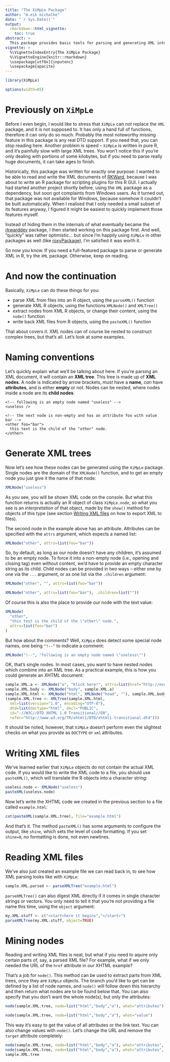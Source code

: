 ```yaml
---
title: "The XiMpLe Package"
author: "m.eik michalke"
date: "`r Sys.Date()`"
output: 
  rmarkdown::html_vignette:
    toc: true
abstract: >
  This package provides basic tools for parsing and generating XML into and from R. It is not as feature-rich as alternative packages, but it's small and keeps dependencies to a minimum.
vignette: >
  %\VignetteIndexEntry{The XiMpLe Package}
  %\VignetteEngine{knitr::rmarkdown}
  \usepackage[utf8x]{inputenc}
  \usepackage{apacite}
---
```


```r
library(XiMpLe)
```
```r
options(width=85)
```

# Previously on `XiMpLe`

Before I even begin, I would like to stress that `XiMpLe` can *not* replace the `XML` package, and it is not supposed to. It has only a hand full of functions, therefore it can only do so much. Probably the most noteworthy missing feature in this package is any real DTD support. If you need that, you can stop reading here. Another problem is speed -- `XiMpLe` is written in pure R, and it's painfully slow with large XML trees. You won't notice this if you're only dealing with portions of some kilobytes, but if you need to parse really huge documents, it can take ages to finish.

Historically, this package was written for exactly one purpose: I wanted to be able to read and write the XML documents of [RKWard](https://rkward.kde.org), because I was about to write an R package for scripting plugins for this R GUI. I actually had started another project shortly before, using the `XML` package as a dependency, but soon got complaints from Windows users. As it turned out, that package was not available for Windows, because somehow it couldn't be built automatically. When I realised that I only needed a small subset of its features anyway, I figured it might be easiest to quickly implement those features myself.

Instead of hiding them in the internals of what eventually became the [rkwarddev](https://files.kde.org/rkward/R/pckg/rkwarddev/) package, I then started working on this package first. And well, "quickly" was rather optimistic... but since I'm happily using `XiMpLe` in other packages as well (like [roxyPackage](https://reaktanz.de/?c=hacking\&s=roxyPackage)), I'm satisfied it was worth it.

So now you know. If you need a full-featured package to parse or generate XML in R, try the `XML` package. Otherwise, keep on reading.

# And now the continuation

Basically, `XiMpLe` can do these things for you:


* parse XML from files into an R object, using the `parseXML()` function
* generate XML R objects, using the functions `XMLNode()` and `XMLTree()`
* extract nodes from XML R objects, or change their content, using the `node()` function
* write back XML files from R objects, using the `pasteXML()` function


That about covers it. XML nodes can of course be nested to construct complex trees, but that's all. Let's look at some examples.

# Naming conventions
Let's quickly explain what we'll be talking about here. If you're parsing an XML document, it will contain an **XML tree**. This tree is made up of **XML nodes**. A node is indicated by arrow brackets, *must* have a **name**, *can* have **attributes**, and is either **empty** or not. Nodes can be nested, where nodes inside a node are its **child nodes**.


```
<!-- following is an empty node named "useless" -->
<useless />

<!-- the next node is non-empty and has an attribute foo with value bar -->
<other foo="bar">
  this text is the child of the "other" node.
</other>
```


# Generate XML trees

Now let's see how these nodes can be generated using the `XiMpLe` package. Single nodes are the domain of the `XMLNode()` function, and to get an empty node you just give it the name of that node:


```r
XMLNode("useless")
```

As you see, you will be shown XML code on the console. But what this function returns is actually an R object of class `XiMpLe.node`, so what you see is an *interpretation* of that object, made by the `show()` method for objects of this type (see section [Writing XML files] on how to export XML to files).

The second node in the example above has an attribute. Attributes can be specified with the `attrs` argument, which expects a named list:

```r
XMLNode("other", attrs=list(foo="bar"))
```

So, by default, as long as our node doesn't have any children, it's assumed to be an empty node. To force it into a non-empty node (i.e., opening and closing tag) even without content, we'd have to provide an empty character string as its child. Child nodes can be provided in two ways -- either one by one via the `...` argument, or as one list via the `.children` argument:

```r
XMLNode("other", "", attrs=list(foo="bar"))
```
```r
XMLNode("other", attrs=list(foo="bar"), .children=list(""))
```

Of course this is also the place to provide our node with the text value:

```r
XMLNode(
  "other",
  "this text is the child of the \"other\" node.",
  attrs=list(foo="bar")
)
```

But how about the comments? Well, `XiMpLe` does detect some special node names, one being `"!--"` to indicate a comment:

```r
XMLNode("!--", "following is an empty node named \"useless\"")
```

OK, that's single nodes. In most cases, you want to have nested nodes which combine into an XML tree. As a practical example, this is how you could generate an XHTML document:

```r
sample.XML.a <- XMLNode("a", "klick here!", attrs=list(href="http://example.com", target="_blank"))
sample.XML.body <- XMLNode("body", sample.XML.a)
sample.XML.html <- XMLNode("html", XMLNode("head", ""), sample.XML.body)
(sample.XML.tree <- XMLTree(sample.XML.html,
  xml=list(version="1.0", encoding="UTF-8"),
  dtd=list(doctype="html", decl="PUBLIC",
  id="-//W3C//DTD XHTML 1.0 Transitional//EN",
  refer="http://www.w3.org/TR/xhtml1/DTD/xhtml1-transitional.dtd")))
```
<!-- \begin{Soutput}
<?xml version="1.0" encoding="UTF-8" ?>
<!DOCTYPE html PUBLIC "-//W3C//DTD XHTML 1.0 Transitional//EN"
 "http://www.w3.org/TR/xhtml1/DTD/xhtml1-transitional.dtd">
<html>
  <head>
  </head>
  <body>
    <a href="http://example.com" target="_blank">
      klick here!
    </a>
  </body>
</html>
\end{Soutput} -->


It should be noted, however, that `XiMpLe` doesn't perform even the slightest checks on what you provide as `DOCTYPE` or `xml` attributes.

# Writing XML files

We've learned earlier that `XiMpLe` objects do not contain the actual XML code. If you would like to write the XML code to a file, you should use `pasteXML()`, which will translate the R objects into a character string:


```r
useless.node <- XMLNode("useless")
pasteXML(useless.node)
```

Now let's write the XHTML code we created in the previous section to a file called `example.html`:

```r
cat(pasteXML(sample.XML.tree), file="example.html")
```

And that's it. The method `pasteXML()` has some arguments to configure the output, like `shine`, which sets the level of code formatting. If you set `shine=0`, no formatting is done, not even newlines.

# Reading XML files

We've also just created an example file we can read back in, to see how XML parsing looks like with `XiMpLe`:

```r
sample.XML.parsed <- parseXMLTree("example.html")
```

`parseXMLTree()` can also digest XML directly if it comes in single character strings or vectors. You only need to tell it that you're not providing a file name this time, using the `object` argument:


```r
my.XML.stuff <- c("<start>here it begins","</start>")
parseXMLTree(my.XML.stuff, object=TRUE)
```

# Mining nodes

Reading and writing XML files is neat, but what if you need to aquire only certain parts of, say, a parsed XML file? For example, what if we only needed the URL of the `href` attribute in our XHTML example?

That's a job for `node()`. This method can be used to extract parts from XML trees, once they are `XiMpLe` objects. The branch you'd like to get can be defined by a list of node names, and `node()` will follow down this hierarchy and then return what nodes are to be found below that. You can also specify that you don't want the whole node(s), but only the attributes:


```r
node(sample.XML.tree, node=list("html","body","a"), what="attributes")
```
```r
node(sample.XML.tree, node=list("html","body","a"), what="value")
```

This way it's easy to get the value of all attributes or the link text. You can also change values with `node()`. Let's change the URL and remove the `target` attribute completely:

```r
node(sample.XML.tree, node=list("html","body","a"), what="attributes", element="href") <- "http://example.com/foobar"
node(sample.XML.tree, node=list("html","body","a"), what="attributes", element="target") <- NULL
sample.XML.tree
```
